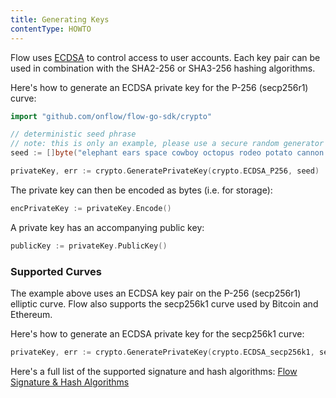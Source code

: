 ```yaml
---
title: Generating Keys
contentType: HOWTO
---
```


Flow uses [ECDSA](https://en.wikipedia.org/wiki/Elliptic_Curve_Digital_Signature_Algorithm)
to control access to user accounts. Each key pair can be used in combination with
the SHA2-256 or SHA3-256 hashing algorithms.

Here's how to generate an ECDSA private key for the P-256 (secp256r1) curve:

```go
import "github.com/onflow/flow-go-sdk/crypto"

// deterministic seed phrase
// note: this is only an example, please use a secure random generator for the key seed
seed := []byte("elephant ears space cowboy octopus rodeo potato cannon pineapple")

privateKey, err := crypto.GeneratePrivateKey(crypto.ECDSA_P256, seed)
```

The private key can then be encoded as bytes (i.e. for storage):

```go
encPrivateKey := privateKey.Encode()
```

A private key has an accompanying public key:

```go
publicKey := privateKey.PublicKey()
```

### Supported Curves

The example above uses an ECDSA key pair on the P-256 (secp256r1) elliptic curve.
Flow also supports the secp256k1 curve used by Bitcoin and Ethereum.

Here's how to generate an ECDSA private key for the secp256k1 curve:

```go
privateKey, err := crypto.GeneratePrivateKey(crypto.ECDSA_secp256k1, seed)
```

Here's a full list of the supported signature and hash algorithms: [Flow Signature & Hash Algorithms](https://docs.onflow.org/concepts/accounts-and-keys.md#supported-signature--hash-algorithms)
